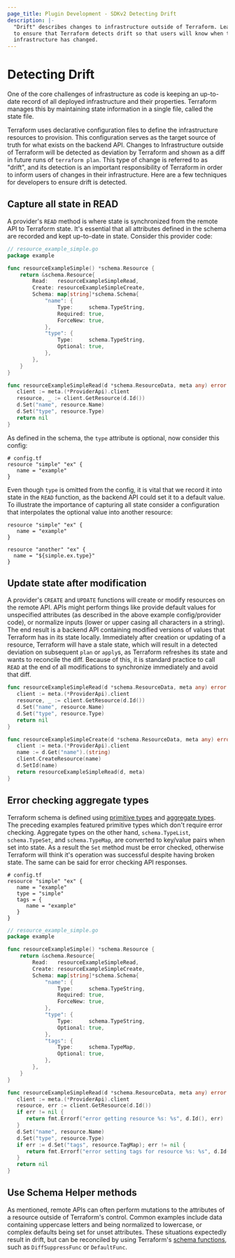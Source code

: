 ```yaml
---
page_title: Plugin Development - SDKv2 Detecting Drift
description: |-
  "Drift" describes changes to infrastructure outside of Terraform. Learn how
  to ensure that Terraform detects drift so that users will know when their
  infrastructure has changed.
---
```


# Detecting Drift

One of the core challenges of infrastructure as code is keeping an up-to-date
record of all deployed infrastructure and their properties. Terraform manages
this by maintaining state information in a single file, called the state file.

Terraform uses declarative configuration files to define the infrastructure
resources to provision. This configuration serves as the target source of truth
for what exists on the backend API. Changes to Infrastructure outside of
Terraform will be detected as deviation by Terraform and shown as a diff in
future runs of `terraform plan`. This type of change is referred to as "drift",
and its detection is an important responsibility of Terraform in order to inform
users of changes in their infrastructure. Here are a few techniques for
developers to ensure drift is detected.

## Capture all state in READ

A provider's `READ` method is where state is synchronized from the remote API to
Terraform state. It's essential that all attributes defined in the schema are
recorded and kept up-to-date in state. Consider this provider code:

```go
// resource_example_simple.go
package example

func resourceExampleSimple() *schema.Resource {
    return &schema.Resource{
        Read:   resourceExampleSimpleRead,
        Create: resourceExampleSimpleCreate,
        Schema: map[string]*schema.Schema{
            "name": {
                Type:     schema.TypeString,
                Required: true,
                ForceNew: true,
            },
            "type": {
                Type:     schema.TypeString,
                Optional: true,
            },
        },
    }
}

func resourceExampleSimpleRead(d *schema.ResourceData, meta any) error {
   client := meta.(*ProviderApi).client
   resource, _ := client.GetResource(d.Id())
   d.Set("name", resource.Name)
   d.Set("type", resource.Type)
   return nil
}
```

As defined in the schema, the `type` attribute is optional, now consider this
config:

```hcl
# config.tf
resource "simple" "ex" {
   name = "example"
}
```

Even though `type` is omitted from the config, it is vital that we record it
into state in the `READ` function, as the backend API could set it to a default
value. To illustrate the importance of capturing all state consider a
configuration that interpolates the optional value into another resource:

```hcl
resource "simple" "ex" {
   name = "example"
}

resource "another" "ex" {
  name = "${simple.ex.type}"
}
```

## Update state after modification

A provider's `CREATE` and `UPDATE` functions will create or modify resources on
the remote API. APIs might perform things like provide default values for
unspecified attributes (as described in the above example config/provider code),
or normalize inputs (lower or upper casing all characters in a string). The end
result is a backend API containing modified versions of values that Terraform
has in its state locally. Immediately after creation or updating of a resource,
Terraform will have a stale state, which will result in a detected deviation on
subsequent `plan` or `apply`s, as Terraform refreshes its state and wants to
reconcile the diff. Because of this, it is standard practice to call `READ` at
the end of all modifications to synchronize immediately and avoid that diff.

```go
func resourceExampleSimpleRead(d *schema.ResourceData, meta any) error {
   client := meta.(*ProviderApi).client
   resource, _ := client.GetResource(d.Id())
   d.Set("name", resource.Name)
   d.Set("type", resource.Type)
   return nil
}

func resourceExampleSimpleCreate(d *schema.ResourceData, meta any) error {
   client := meta.(*ProviderApi).client
   name := d.Get("name").(string)
   client.CreateResource(name)
   d.SetId(name)
   return resourceExampleSimpleRead(d, meta)
}
```

## Error checking aggregate types

Terraform schema is defined using [primitive types][0] and [aggregate types][1].
The preceding examples featured primitive types which don't require error
checking. Aggregate types on the other hand, `schema.TypeList`,
`schema.TypeSet`, and `schema.TypeMap`, are converted to key/value pairs when
set into state. As a result the `Set` method must be error checked, otherwise
Terraform will think it's operation was successful despite having broken state.
The same can be said for error checking API responses.

```hcl
# config.tf
resource "simple" "ex" {
   name = "example"
   type = "simple"
   tags = {
      name = "example"
   }
}
```

```go
// resource_example_simple.go
package example

func resourceExampleSimple() *schema.Resource {
    return &schema.Resource{
        Read:   resourceExampleSimpleRead,
        Create: resourceExampleSimpleCreate,
        Schema: map[string]*schema.Schema{
            "name": {
                Type:     schema.TypeString,
                Required: true,
                ForceNew: true,
            },
            "type": {
                Type:     schema.TypeString,
                Optional: true,
            },
            "tags": {
                Type:     schema.TypeMap,
                Optional: true,
            },
        },
    }
}

func resourceExampleSimpleRead(d *schema.ResourceData, meta any) error {
   client := meta.(*ProviderApi).client
   resource, err := client.GetResource(d.Id())
   if err != nil {
      return fmt.Errorf("error getting resource %s: %s", d.Id(), err)
   }
   d.Set("name", resource.Name)
   d.Set("type", resource.Type)
   if err := d.Set("tags", resource.TagMap); err != nil {
      return fmt.Errorf("error setting tags for resource %s: %s", d.Id(), err)
   }
   return nil
}
```

## Use Schema Helper methods

As mentioned, remote APIs can often perform mutations to the attributes of a
resource outside of Terraform's control. Common examples include data containing
uppercase letters and being normalized to lowercase, or complex defaults being
set for unset attributes. These situations expectedly result in drift, but can
be reconciled by using Terraform's [schema functions][2], such as
`DiffSuppressFunc` or `DefaultFunc`.

[0]: /terraform/plugin/sdkv2/schemas/schema-types#primitive-types

[1]: /terraform/plugin/sdkv2/schemas/schema-types#aggregate-types

[2]: /terraform/plugin/sdkv2/schemas/schema-behaviors#function-behaviors
